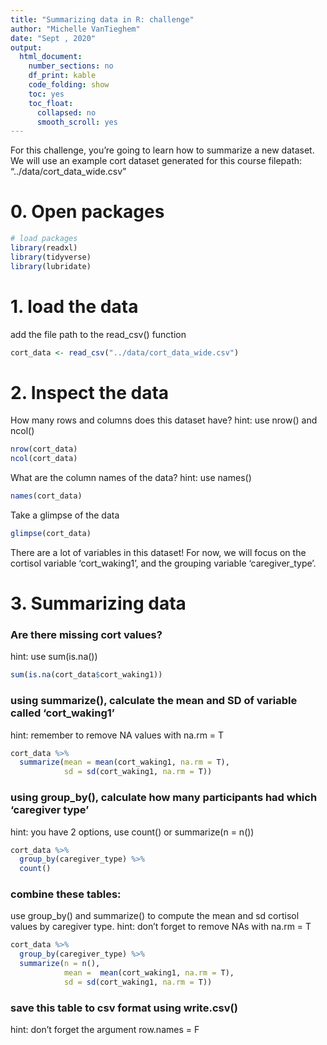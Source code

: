 ```yaml
---
title: "Summarizing data in R: challenge"
author: "Michelle VanTieghem"
date: "Sept , 2020"
output:
  html_document:
    number_sections: no
    df_print: kable
    code_folding: show
    toc: yes
    toc_float:
      collapsed: no
      smooth_scroll: yes
---
```


For this challenge, you're going to learn how to summarize a new dataset.
We will use an example cort dataset generated for this course
filepath: "../data/cort_data_wide.csv"

# 0. Open packages 
```r
# load packages 
library(readxl)
library(tidyverse)
library(lubridate)
```

# 1. load the data
add the file path to the read_csv() function
```r
cort_data <- read_csv("../data/cort_data_wide.csv")
```


# 2. Inspect the data 

How many rows and columns does this dataset have?
hint: use nrow() and ncol()
```r
nrow(cort_data)
ncol(cort_data)
```

What are the column names of the data?
hint: use  names()
```r
names(cort_data)

```

Take a glimpse of the data
```r
glimpse(cort_data)

```

There are a lot of variables in this  dataset! 
For now, we will focus on the cortisol variable 'cort_waking1', 
and the grouping variable 'caregiver_type'.


#  3. Summarizing data 

### Are there missing cort values?
hint: use sum(is.na())
```r
sum(is.na(cort_data$cort_waking1))
```

### using summarize(), calculate the mean and SD of variable called 'cort_waking1'
hint: remember to remove NA values with na.rm  = T
```r
cort_data %>%
  summarize(mean = mean(cort_waking1, na.rm = T), 
            sd = sd(cort_waking1, na.rm = T))
```

### using group_by(), calculate how many participants had which 'caregiver type'
hint: you have 2 options, use count() or summarize(n = n())
```r
cort_data %>%
  group_by(caregiver_type) %>% 
  count()

```

### combine these tables: 
use group_by() and summarize() to compute the mean and sd cortisol values by caregiver type.
hint: don't forget to remove NAs with na.rm = T
```r
cort_data %>%
  group_by(caregiver_type) %>%
  summarize(n = n(), 
            mean =  mean(cort_waking1, na.rm = T), 
            sd = sd(cort_waking1, na.rm = T))

```

### save this table to csv format using write.csv()
hint: don't forget the argument row.names = F
```r


```